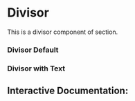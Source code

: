 

<Meta of={Story} />

# Divisor

This is a divisor component of section.

### Divisor Default

<Canvas of={Story.Default} />

### Divisor with Text

<Canvas of={Story.DivisorWithProps} />

## Interactive Documentation:

<Primary />
<Controls />
